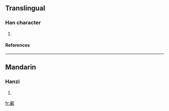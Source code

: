 ==Translingual==
===Han character===
{{Han char|rn=46|rad=山|as=16|sn=19|four=|canj=山十戈土 (UJIG)}}
# {{defn|Han|sort=山16}}
====References====
{{Han ref|kx=0321.210|dkj=08556|dj=0621.250|hdz=10802.040|uh=5DBB|ud=23995}}
----
==Mandarin==
===Hanzi===
{{cmn-hanzi|pin=[[zá]] ([[za2]])|wg=tsa<sup>2</sup>}}
# {{defn|Mandarin}}

[[fr:嶻]]